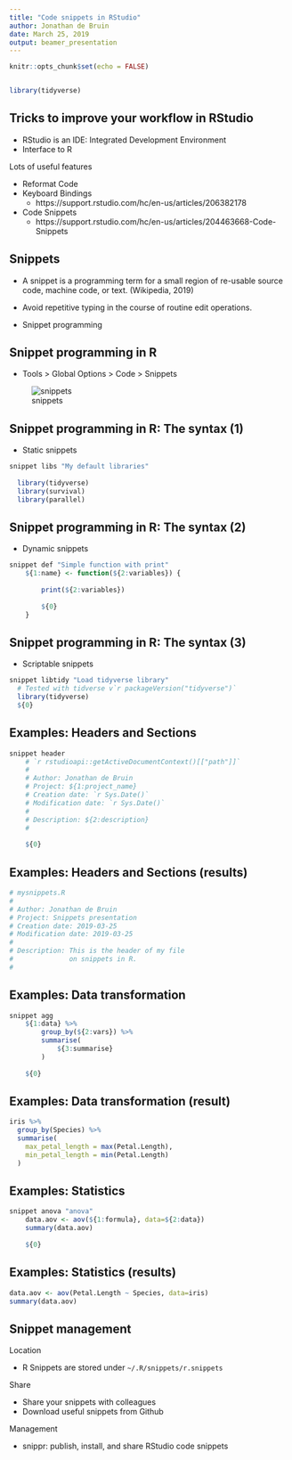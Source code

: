 ```yaml
---
title: "Code snippets in RStudio"
author: Jonathan de Bruin
date: March 25, 2019
output: beamer_presentation
---
```



```r
knitr::opts_chunk$set(echo = FALSE)


library(tidyverse)
```

## Tricks to improve your workflow in RStudio


- RStudio is an IDE: Integrated Development Environment
- Interface to R

Lots of useful features

- Reformat Code
- Keyboard Bindings 
  - https://support.rstudio.com/hc/en-us/articles/206382178
- Code Snippets 
  - https://support.rstudio.com/hc/en-us/articles/204463668-Code-Snippets

## Snippets 

- A snippet is a programming term for a small region of re-usable source code, machine code, or text. (Wikipedia, 2019)

- Avoid repetitive typing in the course of routine edit operations.

- Snippet programming 

## Snippet programming in R

- Tools > Global Options > Code > Snippets

![snippets](images/snippets_rstudio.png)

## Snippet programming in R: The syntax (1)

- Static snippets

```r

snippet libs "My default libraries"
	
  library(tidyverse)
  library(survival)
  library(parallel)

```

## Snippet programming in R: The syntax (2)

- Dynamic snippets

```r

snippet def "Simple function with print"
	${1:name} <- function(${2:variables}) {
		
		print(${2:variables})
		
		${0}
	}

```

## Snippet programming in R: The syntax (3)

- Scriptable snippets

```r

snippet libtidy "Load tidyverse library"
  # Tested with tidverse v`r packageVersion("tidyverse")`
  library(tidyverse)
  ${0}

```

## Examples: Headers and Sections

```r

snippet header
	# `r rstudioapi::getActiveDocumentContext()[["path"]]`
	# 
	# Author: Jonathan de Bruin
	# Project: ${1:project_name}
	# Creation date: `r Sys.Date()`
	# Modification date: `r Sys.Date()`
	# 
	# Description: ${2:description}
	#
	
	${0}
```

## Examples: Headers and Sections (results)

```r

# mysnippets.R
# 
# Author: Jonathan de Bruin
# Project: Snippets presentation
# Creation date: 2019-03-25
# Modification date: 2019-03-25
# 
# Description: This is the header of my file 
#              on snippets in R.
#
```

## Examples: Data transformation

```r

snippet agg
	${1:data} %>%
		group_by(${2:vars}) %>%
		summarise(
			${3:summarise}
		)
		
	${0}
```

## Examples: Data transformation (result)

```r
iris %>%
  group_by(Species) %>%
  summarise(
    max_petal_length = max(Petal.Length),
    min_petal_length = min(Petal.Length)
  )
```


## Examples: Statistics

```r

snippet anova "anova"
	data.aov <- aov(${1:formula}, data=${2:data})
	summary(data.aov)
	
	${0}

```

## Examples: Statistics (results)

```r

data.aov <- aov(Petal.Length ~ Species, data=iris)
summary(data.aov)

```

## Snippet management

Location

- R Snippets are stored under `~/.R/snippets/r.snippets`

Share

- Share your snippets with colleagues
- Download useful snippets from Github

Management

- snippr: publish, install, and share RStudio code snippets




